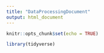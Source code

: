 ```yaml
---
title: "DataProcessingDocument"
output: html_document
---
```


```r
knitr::opts_chunk$set(echo = TRUE)
```

```r
library(tidyverse)
```

```r

```

```r

```

```r

```

